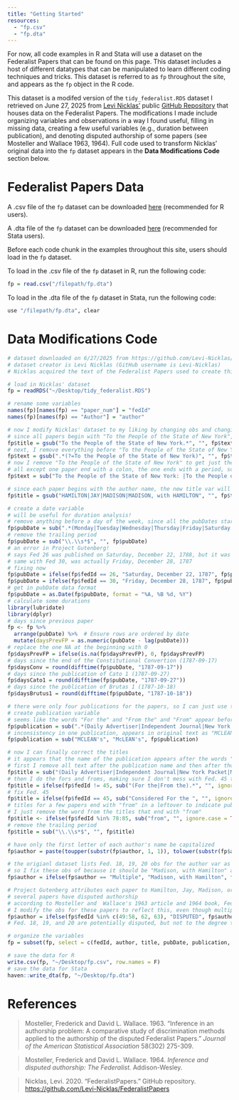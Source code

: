 ---
title: "Getting Started"
resources:
  - "fp.csv"
  - "fp.dta"
---

For now, all code examples in R and Stata will use a dataset on the Federalist Papers that can be found on this page. This dataset includes a host of different datatypes that can be manipulated to learn different coding techniques and tricks. This dataset is referred to as `fp` throughout the site, and appears as the `fp` object in the R code.

This dataset is a modifed version of the `tidy_federalist.RDS` dataset I retrieved on June 27, 2025 from [Levi Nicklas'](https://github.com/Levi-Nicklas) public [GitHub Repository](https://github.com/Levi-Nicklas/FederalistPapers) that houses data on the Federalist Papers. The modifications I made include organizing variables and observations in a way I found useful, filling in missing data, creating a few useful variables (e.g., duration between publication), and denoting disputed authorship of some papers (see Mosteller and  Wallace 1963, 1964). Full code used to transform Nicklas' original data into the `fp` dataset appears in the **Data Modifications Code** section below.

# Federalist Papers Data

A .csv file of the `fp` dataset can be downloaded [here](fp.csv){target="_blank" download="fp.csv"} (recommended for R users).

A .dta file of the `fp` dataset can be downloaded [here](fp.dta){target="_blank" download="fp.dta"} (recommended for Stata users).

Before each code chunk in the examples throughout this site, users should load in the `fp` dataset. 

To load in the .csv file of the `fp` dataset in R, run the following code:
```{r eval = FALSE}
fp = read.csv("/filepath/fp.dta")
```


To load in the .dta file of the `fp` dataset in Stata, run the following code:
```{r eval = FALSE}
use "/filepath/fp.dta", clear
```


# Data Modifications Code
```{r eval = FALSE}

# dataset downloaded on 6/27/2025 from https://github.com/Levi-Nicklas/FederalistPapers/blob/main/scripts/Collect_and_CleanData.R 
# dataset creator is Levi Nicklas (GitHub username is Levi-Nicklas)
# Nicklas acquired the text of the Federalist Papers used to create this dataset from Project Gutenberg, so the text is trustworthy

# load in Nicklas' dataset
fp = readRDS("~/Desktop/tidy_federalist.RDS")

# rename some variables
names(fp)[names(fp) == "paper_num"] = "fedId"
names(fp)[names(fp) == "Author"] = "author"

# now I modify Nicklas' dataset to my liking by changing obs and changing/adding vars
# since all papers begin with "To the People of the State of New York", I extract all text before this to great the baseline for the title var
fp$title = gsub("To the People of the State of New York.*", "", fp$text)
# next, I remove everything before "To the People of the State of New York" to get each essay on its own
fp$text = gsub(".*(?=To the People of the State of New York)", "", fp$text, perl = TRUE)
# now I remove "To the People of the State of New York" to get just the text of the essay
# all except one paper end with a colon, the one ends with a period, so I include two expressions to capture this
fp$text = sub("To the People of the State of New York: |To the People of the State of New York. ", "", fp$text)

# since each paper begins with the author name, the new title var will naturally include that name so I have to remove it
fp$title = gsub("HAMILTON|JAY|MADISON|MADISON, with HAMILTON", "", fp$title)

# create a date variable
# will be useful for duration analysis!
# remove anything before a day of the week, since all the pubDates start that way
fp$pubDate = sub(".*(Monday|Tuesday|Wednesday|Thursday|Friday|Saturday|Sunday) ?", "\\1", fp$title)
# remove the trailing period
fp$pubDate = sub("\\.\\s*$", "", fp$pubDate)
# an error in Project Gutenberg!
# says Fed 26 was published on Saturday, December 22, 1788, but it was actually 1787!
# same with Fed 30, was actually Friday, December 28, 1787
# fixing now
fp$pubDate = ifelse(fp$fedId == 26, "Saturday, December 22, 1787", fp$pubDate)
fp$pubDate = ifelse(fp$fedId == 30, "Friday, December 28, 1787", fp$pubDate)
# get in pubDate data format
fp$pubDate = as.Date(fp$pubDate, format = "%A, %B %d, %Y")
# calculate some durations
library(lubridate)
library(dplyr)
# days since previous paper
fp <- fp %>%
  arrange(pubDate) %>%  # Ensure rows are ordered by date
  mutate(daysPrevFP = as.numeric(pubDate - lag(pubDate)))
# replace the one NA at the beginning with 0
fp$daysPrevFP = ifelse(is.na(fp$daysPrevFP), 0, fp$daysPrevFP)
# days since the end of the Constitutional Convertion (1787-09-17)
fp$daysConv = round(difftime(fp$pubDate, "1787-09-17"))
# days since the publication of Cato 1 (1787-09-27)
fp$daysCato1 = round(difftime(fp$pubDate, "1787-09-27"))
# days since the publication of Brutas 1 (1787-10-18)
fp$daysBrutus1 = round(difftime(fp$pubDate, "1787-10-18"))

# there were only four publications for the papers, so I can just use those to create the var
# create publication variable
# seems like the words "For the" and "From the" and "From" appear before each publication, using that to get what I want
fp$publication = sub(".*(Daily Advertiser|Independent Journal|New York Packet|McLEAN's Edition, New York).*", ignore.case = TRUE, "\\1", fp$title)
# inconsistency in one publication, appears in original text as "MCLEAN's" or "McLEAN's" so I standardize to the one the appears more often
fp$publication = sub("MCLEAN's", "McLEAN's", fp$publication)

# now I can finally correct the titles
# it appears that the name of the publication appears after the words "For the" and "From the"
# first I remove all text after the publication name and then after those words
fp$title = sub("(Daily Advertiser|Independent Journal|New York Packet|McLEAN's Edition, New York).*", "", ignore.case = TRUE, fp$title)
# then I do the fors and froms, making sure I don't mess with Fed. 45 that has it in the middle 
fp$title = ifelse(fp$fedId != 45, sub("(For the|From the).*", "", ignore.case = TRUE, fp$title), fp$title)
# fix Fed. 45
fp$title = ifelse(fp$fedId == 45, sub("Considered For the ", "", ignore.case = TRUE, fp$title), fp$title)
# titles for a few papers end with "from" in a leftover to indicate publication, but titles in other papers also contain the word 
# I just remove the word from the titles that end with "from"
fp$title <- ifelse(fp$fedId %in% 78:85, sub("from", "", ignore.case = TRUE, fp$title), fp$title)
# remove the trailing period
fp$title = sub("\\.\\s*$", "", fp$title)

# have only the first letter of each author's name be capitalized
fp$author = paste(toupper(substr(fp$author, 1, 1)), tolower(substr(fp$author, 2, nchar(fp$author))), sep="")

# the origianl dataset lists Fed. 18, 19, 20 obs for the author var as "Multiple" but I want to be more specific
# so I fix these obs of because it should be "Madison, with Hamilton" according to Project Gutenberg
fp$author = ifelse(fp$author == "Multiple", "Madison, with Hamilton", fp$author)

# Project Gutenberg attributes each paper to Hamilton, Jay, Madison, or Madison, with Hamilton
# several papers have disputed authorship
# according to Mosteller and  Wallace's 1963 article and 1964 book, Fed. 49-58, and 62-63 are disputed
# I modify the obs for these papers to reflect this, even though multiple scholars have attributed authorship
fp$author = ifelse(fp$fedId %in% c(49:58, 62, 63), "DISPUTED", fp$author)
# Fed. 18, 19, and 20 are potentially disputed, but not to the degree that the other noted papers are, so I ignore this possibility for now

# organize the variables
fp = subset(fp, select = c(fedId, author, title, pubDate, publication, text, daysPrevFP, daysConv, daysCato1, daysBrutus1))

# save the data for R
write.csv(fp, "~/Desktop/fp.csv", row.names = F)
# save the data for Stata
haven::write_dta(fp, "~/Desktop/fp.dta")
```


# References

> Mosteller, Frederick and David L. Wallace. 1963. "Inference in an authorship problem: A comparative study of discrimination methods applied to the authorship of the disputed Federalist Papers." *Journal of the American Statistical Association* 58(302) 275-309.

> Mosteller, Frederick and David L. Wallace. 1964. *Inference and disputed authorship: The Federalist.* Addison-Wesley.

> Nicklas, Levi. 2020. "FederalistPapers." GitHub repository. [https://github.com/Levi-Nicklas/FederalistPapers](https://github.com/Levi-Nicklas/FederalistPapers)